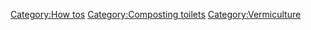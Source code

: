 {{Offline content bundle}}
{{Ersson vermicomposting toilet (original)}}
{{Editable at|Vermicomposting toilet}}

[[Category:How tos]]
[[Category:Composting toilets]]
[[Category:Vermiculture]]